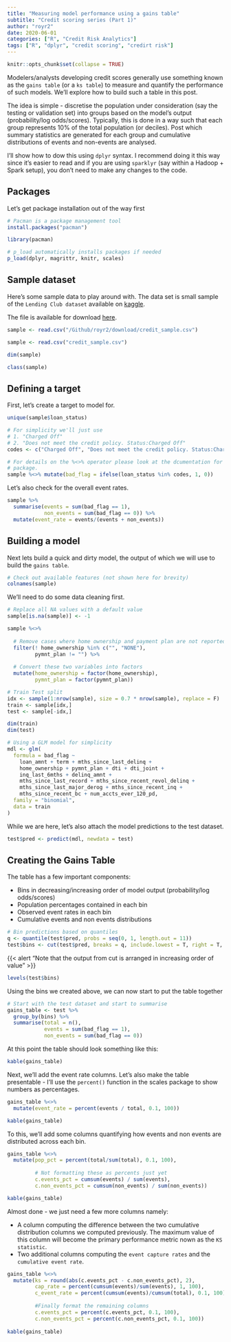 ```yaml
---
title: "Measuring model performance using a gains table"
subtitle: "Credit scoring series (Part 1)"
author: "royr2"
date: 2020-06-01
categories: ["R", "Credit Risk Analytics"]
tags: ["R", "dplyr", "credit scoring", "credirt risk"]
---
```


```r
knitr::opts_chunk$set(collapse = TRUE)
```

Modelers/analysts developing credit scores generally use something known as the `gains table` (or a `ks table`) to measure and quantify the performance of such models. We'll explore how to build such a table in this post. 

The idea is simple - discretise the population under consideration (say the testing or validation set) into groups based on the model's output (probability/log odds/scores). Typically, this is done in a way such that each group represents 10% of the total population (or deciles). Post which summary statistics are generated for each group and  cumulative distributions of events and non-events are analysed. 

I'll show how to dow this using `dplyr` syntax. I recommend doing it this way since it's easier to read and if you are using `sparklyr` (say within a Hadoop + Spark setup), you don't need to make any changes to the code.


## Packages
Let's get package installation out of the way first

```r
# Pacman is a package management tool 
install.packages("pacman")
```


```r
library(pacman)

# p_load automatically installs packages if needed
p_load(dplyr, magrittr, knitr, scales)
```

## Sample dataset

Here's some sample data to play around with. The data set is small sample of the `Lending Club dataset` available on [kaggle](https://www.kaggle.com/wordsforthewise/lending-club).

The file is available for download [here]({{site.url}}/download).

```r
sample <- read.csv("/Github/royr2/download/credit_sample.csv")
```

```r
sample <- read.csv("credit_sample.csv")
```

```r
dim(sample)
```

```r
class(sample)
```

## Defining a target
First, let's create a target to model for.

```r
unique(sample$loan_status)
```

```r
# For simplicity we'll just use 
# 1. "Charged Off"
# 2. "Does not meet the credit policy. Status:Charged Off"
codes <- c("Charged Off", "Does not meet the credit policy. Status:Charged Off")

# For details on the %<>% operator please look at the dcumentation for the magrittr 
# package. 
sample %<>% mutate(bad_flag = ifelse(loan_status %in% codes, 1, 0))
```

Let's also check for the overall event rates.
```r
sample %>% 
  summarise(events = sum(bad_flag == 1), 
            non_events = sum(bad_flag == 0)) %>% 
  mutate(event_rate = events/(events + non_events))
```

## Building a model
Next lets build a quick and dirty model, the output of which we will use to build the `gains table`.

```r
# Check out available features (not shown here for brevity)
colnames(sample)
```

We'll need to do some data cleaning first.
```r
# Replace all NA values with a default value
sample[is.na(sample)] <- -1

sample %<>% 
  
  # Remove cases where home ownership and payment plan are not reported
  filter(! home_ownership %in% c("", "NONE"),
         pymnt_plan != "") %>% 
  
  # Convert these two variables into factors
  mutate(home_ownership = factor(home_ownership), 
         pymnt_plan = factor(pymnt_plan))
```

```r
# Train Test split
idx <- sample(1:nrow(sample), size = 0.7 * nrow(sample), replace = F)
train <- sample[idx,]
test <- sample[-idx,]
```

```r
dim(train)
dim(test)
```

```r
# Using a GLM model for simplicity
mdl <- glm(
  formula = bad_flag ~ 
    loan_amnt + term + mths_since_last_delinq + 
    home_ownership + pymnt_plan + dti + dti_joint + 
    inq_last_6mths + delinq_amnt + 
    mths_since_last_record + mths_since_recent_revol_delinq + 
    mths_since_last_major_derog + mths_since_recent_inq + 
    mths_since_recent_bc + num_accts_ever_120_pd,
  family = "binomial", 
  data = train
)
```

While we are here, let's also attach the model predictions to the test dataset.
```r
test$pred <- predict(mdl, newdata = test)
```

## Creating the Gains Table
The table has a few important components:

- Bins in decreasing/increasing order of model output (probability/log odds/scores)
- Population percentages contained in each bin 
- Observed event rates in each bin 
- Cumulative events and non events distributions

```r
# Bin predictions based on quantiles
q <- quantile(test$pred, probs = seq(0, 1, length.out = 11))
test$bins <- cut(test$pred, breaks = q, include.lowest = T, right = T, ordered_result = T)
```

{{< alert "Note that the output from cut is arranged in increasing order of value" >}}

```r
levels(test$bins)
```

Using the bins we created above, we can now start to put the table together

```r
# Start with the test dataset and start to summarise
gains_table <- test %>% 
  group_by(bins) %>% 
  summarise(total = n(), 
            events = sum(bad_flag == 1), 
            non_events = sum(bad_flag == 0))
```

At this point the table should look something like this:
```r
kable(gains_table)
```

Next, we'll add the event rate columns. Let's also make the table presentable - I'll use the `percent()` function in the scales package to show numbers as percentages. 
```r
gains_table %<>%
  mutate(event_rate = percent(events / total, 0.1, 100))

kable(gains_table)
```

To this, we'll add some columns quantifying how events and non events are distributed across each bin.
```r
gains_table %<>%
  mutate(pop_pct = percent(total/sum(total), 0.1, 100), 
         
         # Not formatting these as percents just yet
         c.events_pct = cumsum(events) / sum(events),
         c.non_events_pct = cumsum(non_events) / sum(non_events))

kable(gains_table) 
```

Almost done - we just need a few more columns namely:

- A column computing the difference between the two cumulative distribution columns we computed previously. The maximum value of this column will become the primary performance metric nown as the `KS statistic`.
- Two additional columns computing the `event capture rates` and the `cumulative event rate`.

```r
gains_table %<>%
  mutate(ks = round(abs(c.events_pct - c.non_events_pct), 2), 
         cap_rate = percent(cumsum(events)/sum(events), 1, 100), 
         c_event_rate = percent(cumsum(events)/cumsum(total), 0.1, 100), 
         
         #Finally format the remaining columns
         c.events_pct = percent(c.events_pct, 0.1, 100),
         c.non_events_pct = percent(c.non_events_pct, 0.1, 100))
  
kable(gains_table)
```
